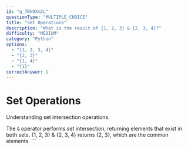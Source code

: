 ```yaml
---
id: "q_7Bk9Xm2L"
questionType: "MULTIPLE_CHOICE"
title: "Set Operations"
description: "What is the result of {1, 2, 3} & {2, 3, 4}?"
difficulty: "MEDIUM"
category: "Python"
options:
  - "{1, 2, 3, 4}"
  - "{2, 3}"
  - "{1, 4}"
  - "{1}"
correctAnswer: 1
---
```


# Set Operations

Understanding set intersection operations.

The `&` operator performs set intersection, returning elements that exist in both sets. {1, 2, 3} & {2, 3, 4} returns {2, 3}, which are the common elements.
\`\`\`
